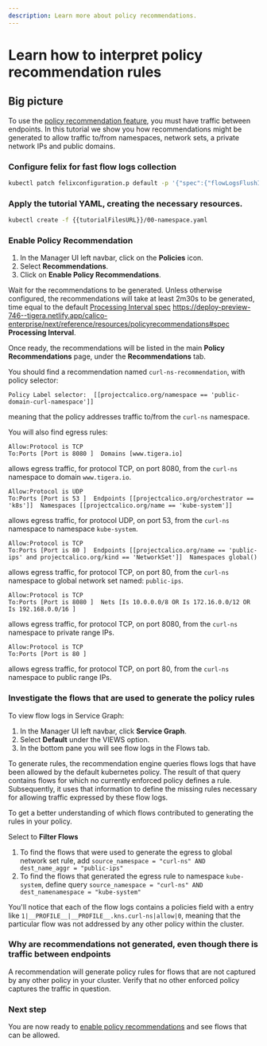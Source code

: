 ```yaml
---
description: Learn more about policy recommendations.
---
```


# Learn how to interpret policy recommendation rules

## Big picture

To use the [policy recommendation feature](policy-recommendations.mdx), you must have traffic between endpoints. In this tutorial we show you how recommendations might be generated to allow traffic to/from namespaces, network sets, a private network IPs and public domains.

### Configure felix for fast flow logs collection

```bash
kubectl patch felixconfiguration.p default -p '{"spec":{"flowLogsFlushInterval":"10s"}}'
```

### Apply the tutorial YAML, creating the necessary resources.

```bash
kubectl create -f {{tutorialFilesURL}}/00-namespace.yaml
```

### Enable Policy Recommendation

1. In the Manager UI left navbar, click on the **Policies** icon.
1. Select **Recommendations**.
1. Click on **Enable Policy Recommendations**.

Wait for the recommendations to be generated. Unless otherwise configured, the recommendations will take at least 2m30s to be generated, time equal to the default [Processing Interval spec](../resources/globalnetworkpolicy.mdx#spec) https://deploy-preview-746--tigera.netlify.app/calico-enterprise/next/reference/resources/policyrecommendations#spec **Processing Interval**.

Once ready, the recommendations will be listed in the main **Policy Recommendations** page, under the **Recommendations** tab.

You should find a recommendation named `curl-ns-recommendation`, with policy selector:
```
Policy Label selector:	[[projectcalico.org/namespace == 'public-domain-curl-namespace']]
```
meaning that the policy addresses traffic to/from the `curl-ns` namespace.

You will also find egress rules:
```
Allow:Protocol is TCP
To:Ports [Port is 8080 ]  Domains [www.tigera.io]  
```
allows egress traffic, for protocol TCP, on port 8080, from the `curl-ns` namespace to domain `www.tigera.io`.

```
Allow:Protocol is UDP
To:Ports [Port is 53 ]  Endpoints [[projectcalico.org/orchestrator == 'k8s']]  Namespaces [[projectcalico.org/name == 'kube-system']]
```
allows egress traffic, for protocol UDP, on port 53, from the `curl-ns` namespace to namespace `kube-system`.

```
Allow:Protocol is TCP
To:Ports [Port is 80 ]  Endpoints [[projectcalico.org/name == 'public-ips' and projectcalico.org/kind == 'NetworkSet']]  Namespaces global()
```
allows egress traffic, for protocol TCP, on port 80, from the `curl-ns` namespace to global network set named: `public-ips`.


```
Allow:Protocol is TCP
To:Ports [Port is 8080 ]  Nets [Is 10.0.0.0/8 OR Is 172.16.0.0/12 OR Is 192.168.0.0/16 ]
```
allows egress traffic, for protocol TCP, on port 8080, from the `curl-ns` namespace to private range IPs.

```
Allow:Protocol is TCP
To:Ports [Port is 80 ]
```
allows egress traffic, for protocol TCP, on port 80, from the `curl-ns` namespace to public range IPs.

### Investigate the flows that are used to generate the policy rules

To view flow logs in Service Graph:

1. In the Manager UI left navbar, click **Service Graph**.
1. Select **Default** under the VIEWS option.
1. In the bottom pane you will see flow logs in the Flows tab.

To generate rules, the recommendation engine queries flows logs that have been allowed by the default kubernetes policy. The result of that query contains flows for which no currently enforced policy defines a rule. Subsequently, it uses that information to define the missing rules necessary for allowing traffic expressed by these flow logs. 

To get a better understanding of which flows contributed to generating the rules in your policy.

Select to **Filter Flows**

1. To find the flows that were used to generate the egress to global network set rule, add `source_namespace = "curl-ns" AND  dest_name_aggr = "public-ips"`
1. To find the flows that generated the egress rule to namespace `kube-system`, define query `source_namespace = "curl-ns" AND  dest_namenamespace = "kube-system"`

You'll notice that each of the flow logs contains a policies field with a entry like `1|__PROFILE__|__PROFILE__.kns.curl-ns|allow|0`, meaning that the particular flow was not addressed by any other policy within the cluster.

### Why are recommendations not generated, even though there is traffic between endpoints

A recommendation will generate policy rules for flows that are not captured by any other policy in your cluster. Verify that no other enforced policy captures the traffic in question.

### Next step

You are now ready to [enable policy recommendations](policy-recommendations#enable-policy-recommendations) and see flows that can be allowed.
